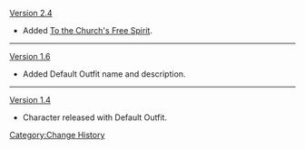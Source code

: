 [[Version 2.4]]
* Added [[To the Church's Free Spirit]].
----
[[Version 1.6]]
* Added Default Outfit name and description.
----
[[Version 1.4]]
* Character released with Default Outfit.
<noinclude>[[Category:Change History]]</noinclude>